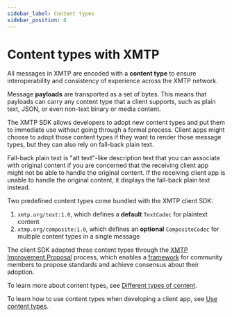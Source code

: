 ```yaml
---
sidebar_label: Content types
sidebar_position: 8
---
```


# Content types with XMTP

All messages in XMTP are encoded with a **content type** to ensure interoperability and consistency of experience across the XMTP network.

Message **payloads** are transported as a set of bytes. This means that payloads can carry any content type that a client supports, such as plain text, JSON, or even non-text binary or media content.

The XMTP SDK allows developers to adopt new content types and put them to immediate use without going through a formal process. Client apps might choose to adopt those content types if they want to render those message types, but they can also rely on fall-back plain text.

Fall-back plain text is "alt text"-like description text that you can associate with original content if you are concerned that the receiving client app might not be able to handle the original content. If the receiving client app is unable to handle the original content, it displays the fall-back plain text instead.

Two predefined content types come bundled with the XMTP client SDK:

1. `xmtp.org/text:1.0`, which defines a **default** `TextCodec` for plaintext content
2. `xtmp.org/composite:1.0`, which defines an **optional** `CompositeCodec` for multiple content types in a single message

The client SDK adopted these content types through the [XMTP Improvement Proposal](https://github.com/xmtp/XIPs/blob/main/XIPs/xip-0-purpose-process.md) process, which enables a [framework](https://github.com/xmtp/XIPs/blob/main/XIPs/xip-5-message-content-types.md) for community members to propose standards and achieve consensus about their adoption.

To learn more about content types, see [Different types of content](https://github.com/xmtp/xmtp-js/tree/0ec6b344cb69823e5c4c924f35d1262b51fa636e#different-types-of-content).

To learn how to use content types when developing a client app, see [Use content types](/docs/client-sdk/javascript/tutorials/use-content-types).

<Feedback url="https://github.com/orgs/xmtp/discussions/categories/q-a"/>
